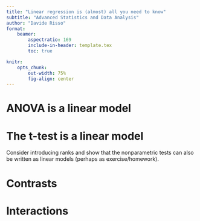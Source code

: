 ```yaml
---
title: "Linear regression is (almost) all you need to know"
subtitle: "Advanced Statistics and Data Analysis"
author: "Davide Risso"
format: 
    beamer:
        aspectratio: 169
        include-in-header: template.tex
        toc: true

knitr:
    opts_chunk:
        out-width: 75%
        fig-align: center
---
```


# ANOVA is a linear model

# The t-test is a linear model

Consider introducing ranks and show that the nonparametric tests can also be written as linear models (perhaps as exercise/homework).

# Contrasts

# Interactions

